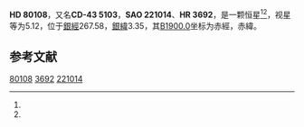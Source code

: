 {{Starbox begin
| name = HD 80108
}}
{{Starbox observe
| epoch = [[J2000.0|J2000.0]]
| constell = {{星座名待查}}<ref name=SIMBAD>{{cite web
 | url=http://simbad.u-strasbg.fr/simbad/sim-id?Ident=HR+3692
 | title =Pulsating variable Star
 | publisher=Centre de Données astronomiques de Strasbourg
 | work=SIMBAD
 | accessdate=2012-07-13}}</ref><ref name=DATA>{{cite web
 | url=http://vizier.u-strasbg.fr/viz-bin/VizieR-5?-out.add=.&-source=5050&-corr=PK=HR&-out.max=9999&HR=3692
 | title=VizieR Detailed Page
 | accessdate=2012-07-13
 | archive-date=2016-03-04
 | archive-url=https://web.archive.org/web/20160304221307/http://vizier.u-strasbg.fr/viz-bin/VizieR-5?-out.add=.&-source=5050&-corr=PK=HR&-out.max=9999&HR=3692
 | dead-url=no
 }}</ref>
| 星官 = 
| ra = {{RA|9|16|23.1}}<ref name=SIMBAD /><ref name=DATA />
| dec = {{DEC|-44|15|57}}<ref name=SIMBAD /><ref name=DATA />
| appmag_v = 5.12<ref name=SIMBAD /><ref name=DATA />
}}
{{Starbox character
| class = K3Ib<ref name=SIMBAD /><ref name=DATA />
| b-v = 1.67<ref name=SIMBAD /><ref name=DATA />
| u-b = 1.94<ref name=SIMBAD /><ref name=DATA />
| r-i = 0.79C<ref name=SIMBAD /><ref name=DATA />
| variable = 
}}
{{Starbox astrometry
| radial_v = 1.94
| prop_mo_ra = -3
| parallax = 0.017
| p_error = 
}}
{{Starbox catalog
| names =CD-43 5103，[[SAO星表|SAO]] 221014，[[HD星表|HD]] 80108，[[HR星表|HR]] 3692}}
{{Starbox reference |Simbad=HR+3692}}
{{Starbox end}}

'''HD 80108'''，又名'''CD-43 5103'''，'''SAO 221014'''、'''HR 3692'''，是一颗恒星<ref name=SIMBAD /><ref name=DATA />，视星等为5.12，位于[[銀道座標系|銀經]]267.58，[[銀道座標系|銀緯]]3.35，其[[B1900.0|B1900.0]]坐标为赤經{{RA|9|12|41.2}}，赤緯{{DEC|-43|3.35|52}}。

== 参考文献 ==
{{reflist}}

{{star-stub}}

[[Category:HD和HDE天體|80108]]
[[Category:HR天體|3692]]
[[Category:SAO天體|221014]]